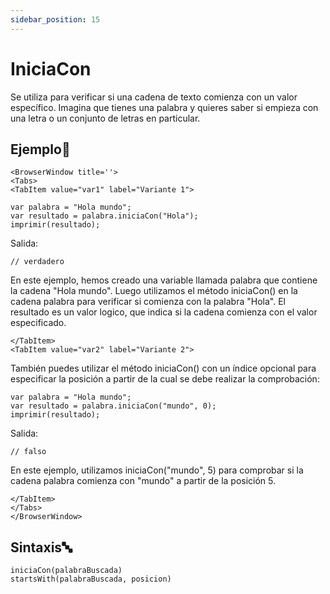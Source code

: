 ```yaml
---
sidebar_position: 15
---
```


# IniciaCon

Se utiliza para verificar si una cadena de texto comienza con un valor específico. Imagina que tienes una palabra y quieres saber si empieza con una letra o un conjunto de letras en particular.

## Ejemplo📝

```mdx-code-block
<BrowserWindow title=''>
<Tabs>
<TabItem value="var1" label="Variante 1">
```

```dummy
var palabra = "Hola mundo";
var resultado = palabra.iniciaCon("Hola");
imprimir(resultado);
```
Salida:

```dummy
// verdadero
```
En este ejemplo, hemos creado una variable llamada palabra que contiene la cadena "Hola mundo". Luego utilizamos el método iniciaCon() en la cadena palabra para verificar si comienza con la palabra "Hola". El resultado es un valor logico, que indica si la cadena comienza con el valor especificado.
```mdx-code-block
</TabItem>
<TabItem value="var2" label="Variante 2">
```
También puedes utilizar el método iniciaCon() con un índice opcional para especificar la posición a partir de la cual se debe realizar la comprobación:
```dummy
var palabra = "Hola mundo";
var resultado = palabra.iniciaCon("mundo", 0);
imprimir(resultado);
```
Salida:
```dummy
// falso
```
En este ejemplo, utilizamos iniciaCon("mundo", 5) para comprobar si la cadena palabra comienza con "mundo" a partir de la posición 5.
```mdx-code-block
</TabItem>
</Tabs>
</BrowserWindow>
```

## Sintaxis🔤
```dummy
iniciaCon(palabraBuscada)
startsWith(palabraBuscada, posicion)
```
